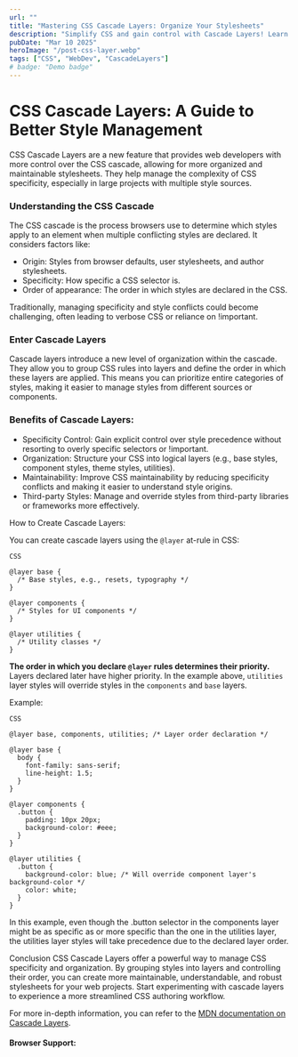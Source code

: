 ```yaml
---
url: ""
title: "Mastering CSS Cascade Layers: Organize Your Stylesheets"
description: "Simplify CSS and gain control with Cascade Layers! Learn how this new CSS feature improves style management, specificity, and organization for cleaner, maintainable stylesheets. #CSS #CascadeLayers #WebDev"
pubDate: "Mar 10 2025"
heroImage: "/post-css-layer.webp"
tags: ["CSS", "WebDev", "CascadeLayers"]
# badge: "Demo badge"
---
```



# CSS Cascade Layers: A Guide to Better Style Management
CSS Cascade Layers are a new feature that provides web developers with more control over the CSS cascade, allowing for more organized and maintainable stylesheets.  They help manage the complexity of CSS specificity, especially in large projects with multiple style sources.

### Understanding the CSS Cascade
The CSS cascade is the process browsers use to determine which styles apply to an element when multiple conflicting styles are declared.  It considers factors like:

* Origin: Styles from browser defaults, user stylesheets, and author stylesheets.
* Specificity: How specific a CSS selector is.
* Order of appearance: The order in which styles are declared in the CSS.

Traditionally, managing specificity and style conflicts could become challenging, often leading to verbose CSS or reliance on !important.

### Enter Cascade Layers
Cascade layers introduce a new level of organization within the cascade. They allow you to group CSS rules into layers and define the order in which these layers are applied.  This means you can prioritize entire categories of styles, making it easier to manage styles from different sources or components.

### Benefits of Cascade Layers:
* Specificity Control: Gain explicit control over style precedence without resorting to overly specific selectors or !important.
* Organization: Structure your CSS into logical layers (e.g., base styles, component styles, theme styles, utilities).
* Maintainability: Improve CSS maintainability by reducing specificity conflicts and making it easier to understand style origins.
* Third-party Styles: Manage and override styles from third-party libraries or frameworks more effectively.

How to Create Cascade Layers:

You can create cascade layers using the ``` @layer ``` at-rule in CSS:

```
CSS

@layer base {
  /* Base styles, e.g., resets, typography */
}

@layer components {
  /* Styles for UI components */
}

@layer utilities {
  /* Utility classes */
}
```
**The order in which you declare ``` @layer ``` rules determines their priority.**  Layers declared later have higher priority. In the example above, ``` utilities ``` layer styles will override styles in the ``` components ``` and ``` base ``` layers.

Example:

```
CSS

@layer base, components, utilities; /* Layer order declaration */

@layer base {
  body {
    font-family: sans-serif;
    line-height: 1.5;
  }
}

@layer components {
  .button {
    padding: 10px 20px;
    background-color: #eee;
  }
}

@layer utilities {
  .button {
    background-color: blue; /* Will override component layer's background-color */
    color: white;
  }
}
```

In this example, even though the .button selector in the components layer might be as specific as or more specific than the one in the utilities layer, the utilities layer styles will take precedence due to the declared layer order.

Conclusion
CSS Cascade Layers offer a powerful way to manage CSS specificity and organization. By grouping styles into layers and controlling their order, you can create more maintainable, understandable, and robust stylesheets for your web projects.  Start experimenting with cascade layers to experience a more streamlined CSS authoring workflow.

For more in-depth information, you can refer to the [MDN documentation on Cascade Layers](https://developer.mozilla.org/en-US/docs/Learn_web_development/Core/Styling_basics/Cascade_layers).

#### Browser Support:


<BaselineStatus id="cascade-layers" />

